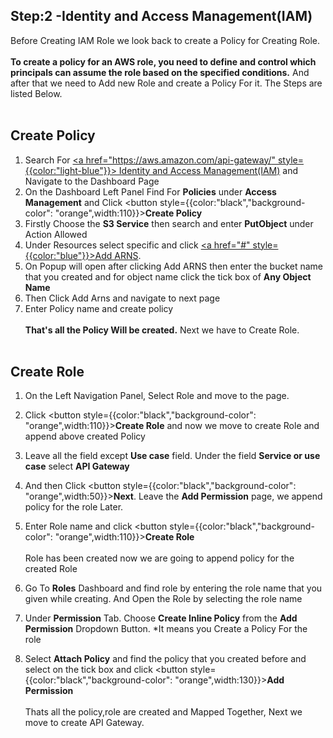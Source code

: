 ## Step:2 -Identity and Access Management(**IAM**)
Before Creating IAM Role we look back to create a Policy for Creating Role.<br></br>
**To create a policy for an AWS role, you need to define and control which principals can assume the role based on the specified conditions.**
And after that we need to Add new Role and create a Policy For it. The Steps are listed Below.
<br></br>
## **Create Policy**
1. Search For <u><a href="https://aws.amazon.com/api-gateway/" style={{color:"light-blue"}}> Identity and Access Management(IAM)</a></u> and Navigate to the Dashboard Page
2. On the Dashboard Left Panel Find For **Policies** under **Access Management** and Click <button style={{color:"black","background-color": "orange",width:110}}>**Create Policy**</button>
3. Firstly Choose the **S3 Service** then search and enter **PutObject** under Action Allowed
4. Under Resources select specific and click <u><a href="#" style={{color:"blue"}}>Add ARNS</a></u>.
5. On Popup will open after clicking Add ARNS then enter the bucket name that you created and for object name click the tick box of **Any Object Name**
6. Then Click Add Arns and navigate to next page 
7. Enter Policy name and create policy
<br></br>
**That's all the Policy Will be created.** Next we have to Create Role.
<br></br>
## **Create Role**

1. On the Left Navigation Panel, Select Role and move to the page.
2. Click <button style={{color:"black","background-color": "orange",width:110}}>**Create Role**</button> and now we move to create Role and append above created Policy
3. Leave all the field except **Use case** field. Under the field **Service or use case** select **API Gateway**
4. And then Click <button style={{color:"black","background-color": "orange",width:50}}>**Next**</button>. Leave the **Add Permission** page, we append policy for the role Later.
5. Enter Role name and click <button style={{color:"black","background-color": "orange",width:110}}>**Create Role**</button>
<br></br>
Role has been created now we are going to append policy for the created Role



1. Go To **Roles** Dashboard and find role by entering the role name that you given while creating. And Open the Role by selecting the role name
2. Under **Permission** Tab. Choose **Create Inline Policy** from the **Add Permission** Dropdown Button. *It means you Create a Policy For the role
3. Select **Attach Policy** and find the policy that you created before and select on the tick box and click <button style={{color:"black","background-color": "orange",width:130}}>**Add Permission**</button>
<br></br>
Thats all the policy,role are created and Mapped Together, Next we move to create API Gateway.